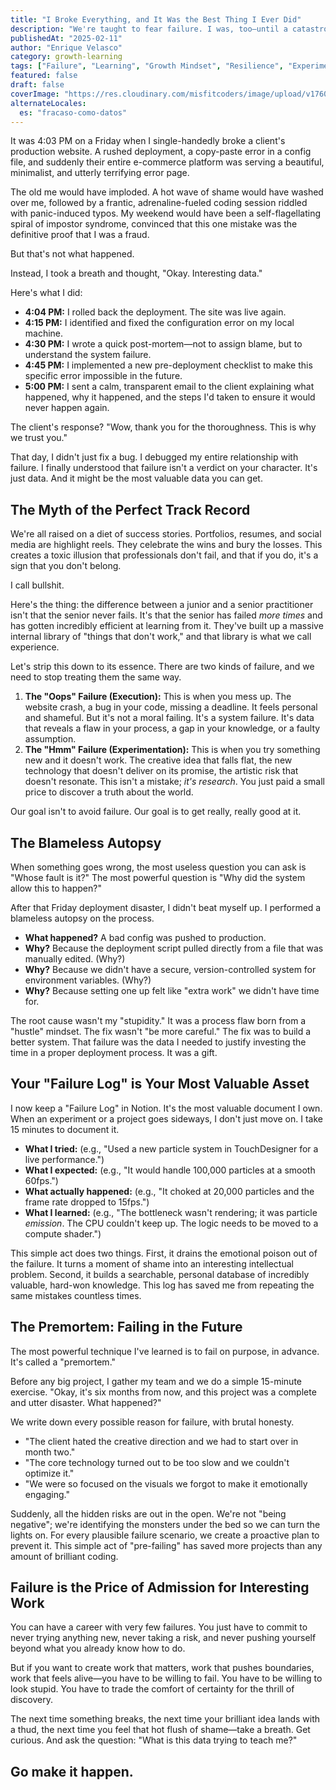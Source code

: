 ```yaml
---
title: "I Broke Everything, and It Was the Best Thing I Ever Did"
description: "We're taught to fear failure. I was, too—until a catastrophic mistake at 4 PM on a Friday taught me that failure isn't a verdict. It's just data."
publishedAt: "2025-02-11"
author: "Enrique Velasco"
category: growth-learning
tags: ["Failure", "Learning", "Growth Mindset", "Resilience", "Experimentation"]
featured: false
draft: false
coverImage: "https://res.cloudinary.com/misfitcoders/image/upload/v1760912221/eVelasco/covers/article-placeholder.jpg"
alternateLocales:
  es: "fracaso-como-datos"
---
```


It was 4:03 PM on a Friday when I single-handedly broke a client's production website. A rushed deployment, a copy-paste error in a config file, and suddenly their entire e-commerce platform was serving a beautiful, minimalist, and utterly terrifying error page.

The old me would have imploded. A hot wave of shame would have washed over me, followed by a frantic, adrenaline-fueled coding session riddled with panic-induced typos. My weekend would have been a self-flagellating spiral of impostor syndrome, convinced that this one mistake was the definitive proof that I was a fraud.

But that's not what happened.

Instead, I took a breath and thought, "Okay. Interesting data."

Here's what I did:
- **4:04 PM:** I rolled back the deployment. The site was live again.
- **4:15 PM:** I identified and fixed the configuration error on my local machine.
- **4:30 PM:** I wrote a quick post-mortem—not to assign blame, but to understand the system failure.
- **4:45 PM:** I implemented a new pre-deployment checklist to make this specific error impossible in the future.
- **5:00 PM:** I sent a calm, transparent email to the client explaining what happened, why it happened, and the steps I'd taken to ensure it would never happen again.

The client's response? "Wow, thank you for the thoroughness. This is why we trust you."

That day, I didn't just fix a bug. I debugged my entire relationship with failure. I finally understood that failure isn't a verdict on your character. It's just data. And it might be the most valuable data you can get.

## The Myth of the Perfect Track Record

We're all raised on a diet of success stories. Portfolios, resumes, and social media are highlight reels. They celebrate the wins and bury the losses. This creates a toxic illusion that professionals don't fail, and that if you do, it's a sign that you don't belong.

I call bullshit.

Here's the thing: the difference between a junior and a senior practitioner isn't that the senior never fails. It's that the senior has failed *more times* and has gotten incredibly efficient at learning from it. They've built up a massive internal library of "things that don't work," and that library is what we call experience.

Let's strip this down to its essence. There are two kinds of failure, and we need to stop treating them the same way.

1.  **The "Oops" Failure (Execution):** This is when you mess up. The website crash, a bug in your code, missing a deadline. It feels personal and shameful. But it's not a moral failing. It's a system failure. It's data that reveals a flaw in your process, a gap in your knowledge, or a faulty assumption.
2.  **The "Hmm" Failure (Experimentation):** This is when you try something new and it doesn't work. The creative idea that falls flat, the new technology that doesn't deliver on its promise, the artistic risk that doesn't resonate. This isn't a mistake; *it's research*. You just paid a small price to discover a truth about the world.

Our goal isn't to avoid failure. Our goal is to get really, really good at it.

## The Blameless Autopsy

When something goes wrong, the most useless question you can ask is "Whose fault is it?" The most powerful question is "Why did the system allow this to happen?"

After that Friday deployment disaster, I didn't beat myself up. I performed a blameless autopsy on the process.

- **What happened?** A bad config was pushed to production.
- **Why?** Because the deployment script pulled directly from a file that was manually edited. (Why?)
- **Why?** Because we didn't have a secure, version-controlled system for environment variables. (Why?)
- **Why?** Because setting one up felt like "extra work" we didn't have time for.

The root cause wasn't my "stupidity." It was a process flaw born from a "hustle" mindset. The fix wasn't "be more careful." The fix was to build a better system. That failure was the data I needed to justify investing the time in a proper deployment process. It was a gift.

## Your "Failure Log" is Your Most Valuable Asset

I now keep a "Failure Log" in Notion. It's the most valuable document I own. When an experiment or a project goes sideways, I don't just move on. I take 15 minutes to document it.

- **What I tried:** (e.g., "Used a new particle system in TouchDesigner for a live performance.")
- **What I expected:** (e.g., "It would handle 100,000 particles at a smooth 60fps.")
- **What actually happened:** (e.g., "It choked at 20,000 particles and the frame rate dropped to 15fps.")
- **What I learned:** (e.g., "The bottleneck wasn't rendering; it was particle *emission*. The CPU couldn't keep up. The logic needs to be moved to a compute shader.")

This simple act does two things. First, it drains the emotional poison out of the failure. It turns a moment of shame into an interesting intellectual problem. Second, it builds a searchable, personal database of incredibly valuable, hard-won knowledge. This log has saved me from repeating the same mistakes countless times.

## The Premortem: Failing in the Future

The most powerful technique I've learned is to fail on purpose, in advance. It's called a "premortem."

Before any big project, I gather my team and we do a simple 15-minute exercise. "Okay, it's six months from now, and this project was a complete and utter disaster. What happened?"

We write down every possible reason for failure, with brutal honesty.
- "The client hated the creative direction and we had to start over in month two."
- "The core technology turned out to be too slow and we couldn't optimize it."
- "We were so focused on the visuals we forgot to make it emotionally engaging."

Suddenly, all the hidden risks are out in the open. We're not "being negative"; we're identifying the monsters under the bed so we can turn the lights on. For every plausible failure scenario, we create a proactive plan to prevent it. This simple act of "pre-failing" has saved more projects than any amount of brilliant coding.

## Failure is the Price of Admission for Interesting Work

You can have a career with very few failures. You just have to commit to never trying anything new, never taking a risk, and never pushing yourself beyond what you already know how to do.

But if you want to create work that matters, work that pushes boundaries, work that feels alive—you have to be willing to fail. You have to be willing to look stupid. You have to trade the comfort of certainty for the thrill of discovery.

The next time something breaks, the next time your brilliant idea lands with a thud, the next time you feel that hot flush of shame—take a breath. Get curious. And ask the question: "What is this data trying to teach me?"

Go make it happen.
---

